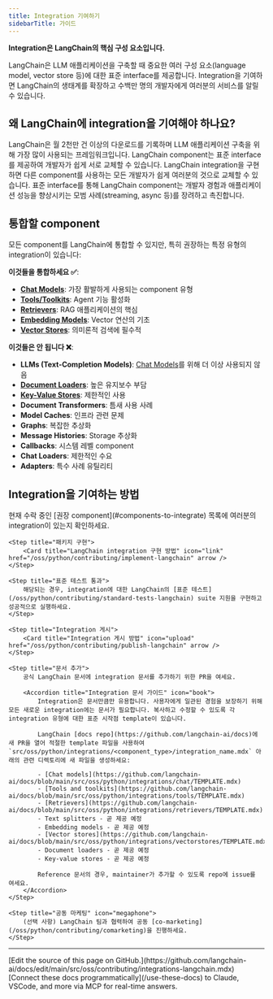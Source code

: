 ```yaml
---
title: Integration 기여하기
sidebarTitle: 가이드
---
```


**Integration은 LangChain의 핵심 구성 요소입니다.**

LangChain은 LLM 애플리케이션을 구축할 때 중요한 여러 구성 요소(language model, vector store 등)에 대한 표준 interface를 제공합니다. Integration을 기여하면 LangChain의 생태계를 확장하고 수백만 명의 개발자에게 여러분의 서비스를 알릴 수 있습니다.

## 왜 LangChain에 integration을 기여해야 하나요?

<Card title="발견 가능성" icon="magnifying-glass">
    LangChain은 월 2천만 건 이상의 다운로드를 기록하며 LLM 애플리케이션 구축을 위해 가장 많이 사용되는 프레임워크입니다.
</Card>

<Card title="상호 운용성" icon="arrows-rotate">
    LangChain component는 표준 interface를 제공하여 개발자가 쉽게 서로 교체할 수 있습니다. LangChain integration을 구현하면 다른 component를 사용하는 모든 개발자가 쉽게 여러분의 것으로 교체할 수 있습니다.
</Card>

<Card title="모범 사례" icon="star">
    표준 interface를 통해 LangChain component는 개발자 경험과 애플리케이션 성능을 향상시키는 모범 사례(streaming, async 등)를 장려하고 촉진합니다.
</Card>

## 통합할 component

모든 component를 LangChain에 통합할 수 있지만, 특히 권장하는 특정 유형의 integration이 있습니다:

**이것들을 통합하세요 ✅**:
- [**Chat Models**](/oss/python/integrations/chat): 가장 활발하게 사용되는 component 유형
- [**Tools/Toolkits**](/oss/python/integrations/tools): Agent 기능 활성화
- [**Retrievers**](/oss/python/integrations/retrievers): RAG 애플리케이션의 핵심
- [**Embedding Models**](/oss/python/integrations/text_embedding): Vector 연산의 기초
- [**Vector Stores**](/oss/python/integrations/vectorstores): 의미론적 검색에 필수적

**이것들은 안 됩니다 ❌**:
- **LLMs (Text-Completion Models)**: [Chat Models](/oss/python/integrations/chat)를 위해 더 이상 사용되지 않음
- [**Document Loaders**](/oss/python/integrations/document_loaders): 높은 유지보수 부담
- [**Key-Value Stores**](/oss/python/integrations/stores): 제한적인 사용
- **Document Transformers**: 틈새 사용 사례
- **Model Caches**: 인프라 관련 문제
- **Graphs**: 복잡한 추상화
- **Message Histories**: Storage 추상화
- **Callbacks**: 시스템 레벨 component
- **Chat Loaders**: 제한적인 수요
- **Adapters**: 특수 사례 유틸리티

## Integration을 기여하는 방법

<Steps>
    <Step title="자격 확인">
        현재 수락 중인 [권장 component](#components-to-integrate) 목록에 여러분의 integration이 있는지 확인하세요.
    </Step>

    <Step title="패키지 구현">
        <Card title="LangChain integration 구현 방법" icon="link" href="/oss/python/contributing/implement-langchain" arrow />
    </Step>

    <Step title="표준 테스트 통과">
        해당되는 경우, integration에 대한 LangChain의 [표준 테스트](/oss/python/contributing/standard-tests-langchain) suite 지원을 구현하고 성공적으로 실행하세요.
    </Step>

    <Step title="Integration 게시">
        <Card title="Integration 게시 방법" icon="upload" href="/oss/python/contributing/publish-langchain" arrow />
    </Step>

    <Step title="문서 추가">
        공식 LangChain 문서에 integration 문서를 추가하기 위한 PR을 여세요.

        <Accordion title="Integration 문서 가이드" icon="book">
            Integration은 문서만큼만 유용합니다. 사용자에게 일관된 경험을 보장하기 위해 모든 새로운 integration에는 문서가 필요합니다. 복사하고 수정할 수 있도록 각 integration 유형에 대한 표준 시작점 template이 있습니다.

            LangChain [docs repo](https://github.com/langchain-ai/docs)에 새 PR을 열어 적절한 template 파일을 사용하여 `src/oss/python/integrations/<component_type>/integration_name.mdx` 아래의 관련 디렉토리에 새 파일을 생성하세요:

            - [Chat models](https://github.com/langchain-ai/docs/blob/main/src/oss/python/integrations/chat/TEMPLATE.mdx)
            - [Tools and toolkits](https://github.com/langchain-ai/docs/blob/main/src/oss/python/integrations/tools/TEMPLATE.mdx)
            - [Retrievers](https://github.com/langchain-ai/docs/blob/main/src/oss/python/integrations/retrievers/TEMPLATE.mdx)
            - Text splitters - 곧 제공 예정
            - Embedding models - 곧 제공 예정
            - [Vector stores](https://github.com/langchain-ai/docs/blob/main/src/oss/python/integrations/vectorstores/TEMPLATE.mdx)
            - Document loaders - 곧 제공 예정
            - Key-value stores - 곧 제공 예정

            Reference 문서의 경우, maintainer가 추가할 수 있도록 repo에 issue를 여세요.
        </Accordion>
    </Step>

    <Step title="공동 마케팅" icon="megaphone">
        (선택 사항) LangChain 팀과 협력하여 공동 [co-marketing](/oss/python/contributing/comarketing)을 진행하세요.
    </Step>
</Steps>

---

<Callout icon="pen-to-square" iconType="regular">
    [Edit the source of this page on GitHub.](https://github.com/langchain-ai/docs/edit/main/src/oss/contributing/integrations-langchain.mdx)
</Callout>
<Tip icon="terminal" iconType="regular">
    [Connect these docs programmatically](/use-these-docs) to Claude, VSCode, and more via MCP for    real-time answers.
</Tip>

